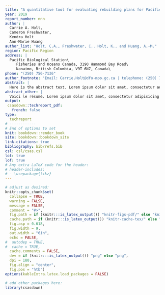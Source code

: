 ```yaml
---
title: "A quantitative tool for evaluating rebuilding plans for Pacific salmon"
year: 2019
report_number: nnn
author: |
  Carrie A. Holt,
  Cameron Freshwater,
  Kendra Holt
  Ann-Marie Huang
author_list: "Holt, C.A., Freshwater, C., Holt, K., and Huang, A.-M."
region: Pacific Region
address: |
  Pacific Biological Station\
     Fisheries and Oceans Canada, 3190 Hammond Bay Road\
     Nanaimo, British Columbia, V9T 6N7, Canada\
phone: "(250) 756-7136"
author_footnote: "Email: Carrie.Holt@dfo-mpo.gc.ca | telephone: (250) 756-7136"
abstract: |
  Here is the abstract text. Lorem ipsum dolor sit amet, consectetur adipisicing elit, sed do eiusmod tempor incididunt ut labore et dolore magna aliqua. Ut enim ad minim veniam, quis nostrud exercitation ullamco laboris nisi ut aliquip ex ea commodo consequat. Duis aute irure dolor in reprehenderit in voluptate velit esse cillum dolore eu fugiat nulla pariatur. Excepteur sint occaecat cupidatat non proident, sunt in culpa qui officia deserunt mollit anim id est laborum.
abstract_other: |
  Voici le résumé. Lorem ipsum dolor sit amet, consectetur adipisicing elit, sed do eiusmod tempor incididunt ut labore et dolore magna aliqua. Ut enim ad minim veniam, quis nostrud exercitation ullamco laboris nisi ut aliquip ex ea commodo consequat. Duis aute irure dolor in reprehenderit in voluptate velit esse cillum dolore eu fugiat nulla pariatur. Excepteur sint occaecat cupidatat non proident, sunt in culpa qui officia deserunt mollit anim id est laborum.
output:
 csasdown::techreport_pdf:
   french: false
type:
  techreport
# ------------
# End of options to set
knit: bookdown::render_book
site: bookdown::bookdown_site
link-citations: true
bibliography: bib/refs.bib
csl: csl/csas.csl
lot: true
lof: true
# Any extra LaTeX code for the header:
# header-includes:
# - \usepackage{tikz}
---
```


```r
# adjust as desired:
knitr::opts_chunk$set(
  collapse = TRUE,
  warning = FALSE,
  message = FALSE,
  comment = "#>",
  fig.path = if (knitr:::is_latex_output()) "knitr-figs-pdf/" else "knitr-figs-docx/",
  cache.path = if (knitr:::is_latex_output()) "knitr-cache-tex/" else "knitr-cache-docx/",
  fig.asp = 0.618,
  fig.width = 9,
  out.width = "6in",
  echo = FALSE,
#  autodep = TRUE,
#  cache = TRUE,
  cache.comments = FALSE,
  dev = if (knitr:::is_latex_output()) "png" else "png",
  dpi = 180,
  fig.align = "center",
  fig.pos = "htb")
options(kableExtra.latex.load_packages = FALSE)
```

```r
# add other packages here:
library(csasdown)
```
